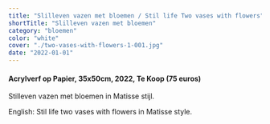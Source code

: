```yaml
---
title: "Slilleven vazen met bloemen / Stil life Two vases with flowers"
shortTitle: "Slilleven vazen met bloemen"
category: "bloemen"
color: "white"
cover: "./two-vases-with-flowers-1-001.jpg"
date: "2022-01-01"
---
```

    
#### Acrylverf op Papier, 35x50cm, 2022, Te Koop (75 euros)
Stilleven vazen met bloemen in Matisse stijl.


English: Stil life two vases with flowers in Matisse style.